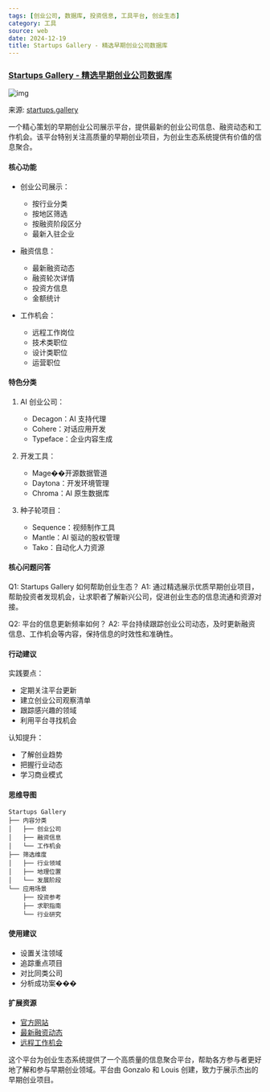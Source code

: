 ```yaml
---
tags: [创业公司, 数据库, 投资信息, 工具平台, 创业生态]
category: 工具
source: web
date: 2024-12-19
title: Startups Gallery - 精选早期创业公司数据库
---
```


### [Startups Gallery - 精选早期创业公司数据库](https://startups.gallery/)

![img](https://img.mengpeng.tech/i/2024/12/18/676262abed895.webp)

来源: [startups.gallery](https://startups.gallery/)

一个精心策划的早期创业公司展示平台，提供最新的创业公司信息、融资动态和工作机会。该平台特别关注高质量的早期创业项目，为创业生态系统提供有价值的信息聚合。

#### 核心功能
- 创业公司展示：
  - 按行业分类
  - 按地区筛选
  - 按融资阶段区分
  - 最新入驻企业

- 融资信息：
  - 最新融资动态
  - 融资轮次详情
  - 投资方信息
  - 金额统计

- 工作机会：
  - 远程工作岗位
  - 技术类职位
  - 设计类职位
  - 运营职位

#### 特色分类
1. AI 创业公司：
   - Decagon：AI 支持代理
   - Cohere：对话应用开发
   - Typeface：企业内容生成

2. 开发工具：
   - Mage��开源数据管道
   - Daytona：开发环境管理
   - Chroma：AI 原生数据库

3. 种子轮项目：
   - Sequence：视频制作工具
   - Mantle：AI 驱动的股权管理
   - Tako：自动化人力资源

#### 核心问题问答
Q1: Startups Gallery 如何帮助创业生态？
A1: 通过精选展示优质早期创业项目，帮助投资者发现机会，让求职者了解新兴公司，促进创业生态的信息流通和资源对接。

Q2: 平台的信息更新频率如何？
A2: 平台持续跟踪创业公司动态，及时更新融资信息、工作机会等内容，保持信息的时效性和准确性。

#### 行动建议
实践要点：
- 定期关注平台更新
- 建立创业公司观察清单
- 跟踪感兴趣的领域
- 利用平台寻找机会

认知提升：
- 了解创业趋势
- 把握行业动态
- 学习商业模式

#### 思维导图
```
Startups Gallery
├── 内容分类
│   ├── 创业公司
│   ├── 融资信息
│   └── 工作机会
├── 筛选维度
│   ├── 行业领域
│   ├── 地理位置
│   └── 发展阶段
└── 应用场景
    ├── 投资参考
    ├── 求职指南
    └── 行业研究
```

#### 使用建议
- 设置关注领域
- 追踪重点项目
- 对比同类公司
- 分析成功案���

#### 扩展资源
- [官方网站](https://startups.gallery)
- [最新融资动态](https://startups.gallery/funding)
- [远程工作机会](https://startups.gallery/remote)

这个平台为创业生态系统提供了一个高质量的信息聚合平台，帮助各方参与者更好地了解和参与早期创业领域。平台由 Gonzalo 和 Louis 创建，致力于展示杰出的早期创业项目。 
